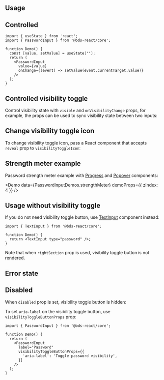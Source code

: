 

## Usage

<InputFeatures component="PasswordInput" element="input" />

<Demo data={PasswordInputDemos.usage} />

## Controlled

```tsx
import { useState } from 'react';
import { PasswordInput } from '@bds-react/core';

function Demo() {
  const [value, setValue] = useState('');
  return (
    <PasswordInput
      value={value}
      onChange={(event) => setValue(event.currentTarget.value)}
    />
  );
}
```

## Controlled visibility toggle

Control visibility state with `visible` and `onVisibilityChange` props,
for example, the props can be used to sync visibility state between two inputs:

<Demo data={PasswordInputDemos.controlledVisibility} />

## Change visibility toggle icon

To change visibility toggle icon, pass a React component that accepts `reveal` prop to `visibilityToggleIcon`:

<Demo data={PasswordInputDemos.visibilityIcon} />

## Strength meter example

Password strength meter example with [Progress](/core/progress/) and [Popover](/core/popover/) components:

<Demo
  data={PasswordInputDemos.strengthMeter}
  demoProps={{ zIndex: 4 }}
/>

## Usage without visibility toggle

If you do not need visibility toggle button, use [TextInput](/core/text-input/) component instead:

```tsx
import { TextInput } from '@bds-react/core';

function Demo() {
  return <TextInput type="password" />;
}
```

<InputSections component="PasswordInput" />

Note that when `rightSection` prop is used, visibility toggle button is not rendered.

<Demo data={PasswordInputDemos.sections} />

## Error state

<Demo data={PasswordInputDemos.error} />

## Disabled

When `disabled` prop is set, visibility toggle button is hidden:

<Demo data={PasswordInputDemos.disabled} />

<StylesApiSelectors component="PasswordInput" />

<Demo data={PasswordInputDemos.stylesApi} />

<GetElementRef component="PasswordInput" refType="input" />

<InputAccessibility component="PasswordInput" />

To set `aria-label` on the visibility toggle button, use `visibilityToggleButtonProps` prop:

```tsx
import { PasswordInput } from '@bds-react/core';

function Demo() {
  return (
    <PasswordInput
      label="Password"
      visibilityToggleButtonProps={{
        'aria-label': 'Toggle password visibility',
      }}
    />
  );
}
```
